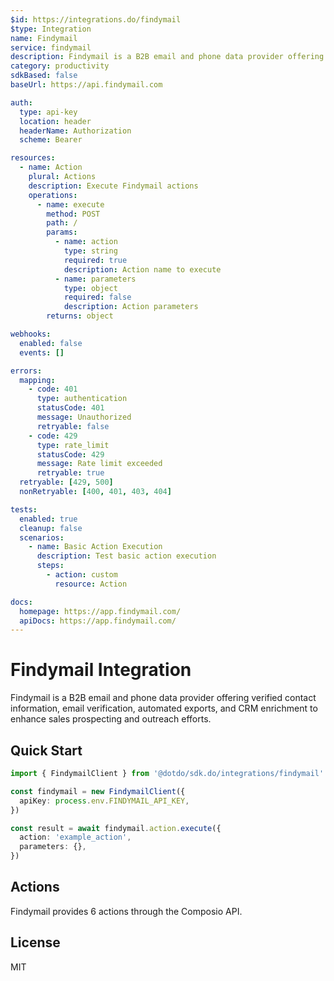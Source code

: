 ```yaml
---
$id: https://integrations.do/findymail
$type: Integration
name: Findymail
service: findymail
description: Findymail is a B2B email and phone data provider offering verified contact information, email verification, automated exports, and CRM enrichment to enhance sales prospecting and outreach efforts.
category: productivity
sdkBased: false
baseUrl: https://api.findymail.com

auth:
  type: api-key
  location: header
  headerName: Authorization
  scheme: Bearer

resources:
  - name: Action
    plural: Actions
    description: Execute Findymail actions
    operations:
      - name: execute
        method: POST
        path: /
        params:
          - name: action
            type: string
            required: true
            description: Action name to execute
          - name: parameters
            type: object
            required: false
            description: Action parameters
        returns: object

webhooks:
  enabled: false
  events: []

errors:
  mapping:
    - code: 401
      type: authentication
      statusCode: 401
      message: Unauthorized
      retryable: false
    - code: 429
      type: rate_limit
      statusCode: 429
      message: Rate limit exceeded
      retryable: true
  retryable: [429, 500]
  nonRetryable: [400, 401, 403, 404]

tests:
  enabled: true
  cleanup: false
  scenarios:
    - name: Basic Action Execution
      description: Test basic action execution
      steps:
        - action: custom
          resource: Action

docs:
  homepage: https://app.findymail.com/
  apiDocs: https://app.findymail.com/
---
```


# Findymail Integration

Findymail is a B2B email and phone data provider offering verified contact information, email verification, automated exports, and CRM enrichment to enhance sales prospecting and outreach efforts.

## Quick Start

```typescript
import { FindymailClient } from '@dotdo/sdk.do/integrations/findymail'

const findymail = new FindymailClient({
  apiKey: process.env.FINDYMAIL_API_KEY,
})

const result = await findymail.action.execute({
  action: 'example_action',
  parameters: {},
})
```

## Actions

Findymail provides 6 actions through the Composio API.

## License

MIT
